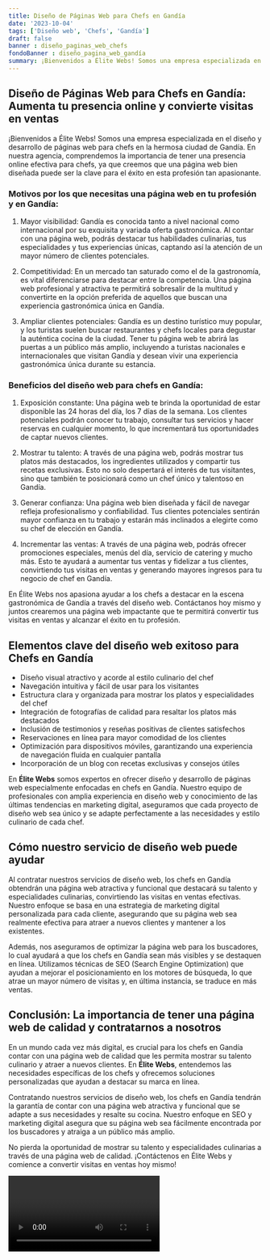 ```yaml
---
title: Diseño de Páginas Web para Chefs en Gandía
date: '2023-10-04'
tags: ['Diseño web', 'Chefs', 'Gandía']
draft: false
banner : diseño_paginas_web_chefs
fondoBanner : diseño_pagina_web_gandía
summary: ¡Bienvenidos a Élite Webs! Somos una empresa especializada en el diseño y desarrollo de páginas web para chefs en la hermosa ciudad de Gandía. En nuestra agencia, comprendemos la importancia de tener una presencia online efectiva para chefs, ya que creemos que una página web bien diseñada puede ser la clave para el éxito en esta profesión tan apasionante.
---
```


## Diseño de Páginas Web para Chefs en Gandía: Aumenta tu presencia online y convierte visitas en ventas

¡Bienvenidos a Élite Webs! Somos una empresa especializada en el diseño y desarrollo de páginas web para chefs en la hermosa ciudad de Gandía. En nuestra agencia, comprendemos la importancia de tener una presencia online efectiva para chefs, ya que creemos que una página web bien diseñada puede ser la clave para el éxito en esta profesión tan apasionante.

### Motivos por los que necesitas una página web en tu profesión y en Gandía:

1. Mayor visibilidad: Gandía es conocida tanto a nivel nacional como internacional por su exquisita y variada oferta gastronómica. Al contar con una página web, podrás destacar tus habilidades culinarias, tus especialidades y tus experiencias únicas, captando así la atención de un mayor número de clientes potenciales.

2. Competitividad: En un mercado tan saturado como el de la gastronomía, es vital diferenciarse para destacar entre la competencia. Una página web profesional y atractiva te permitirá sobresalir de la multitud y convertirte en la opción preferida de aquellos que buscan una experiencia gastronómica única en Gandía.

3. Ampliar clientes potenciales: Gandía es un destino turístico muy popular, y los turistas suelen buscar restaurantes y chefs locales para degustar la auténtica cocina de la ciudad. Tener tu página web te abrirá las puertas a un público más amplio, incluyendo a turistas nacionales e internacionales que visitan Gandía y desean vivir una experiencia gastronómica única durante su estancia.

### Beneficios del diseño web para chefs en Gandía:

1. Exposición constante: Una página web te brinda la oportunidad de estar disponible las 24 horas del día, los 7 días de la semana. Los clientes potenciales podrán conocer tu trabajo, consultar tus servicios y hacer reservas en cualquier momento, lo que incrementará tus oportunidades de captar nuevos clientes.

2. Mostrar tu talento: A través de una página web, podrás mostrar tus platos más destacados, los ingredientes utilizados y compartir tus recetas exclusivas. Esto no solo despertará el interés de tus visitantes, sino que también te posicionará como un chef único y talentoso en Gandía.

3. Generar confianza: Una página web bien diseñada y fácil de navegar refleja profesionalismo y confiabilidad. Tus clientes potenciales sentirán mayor confianza en tu trabajo y estarán más inclinados a elegirte como su chef de elección en Gandía.

4. Incrementar las ventas: A través de una página web, podrás ofrecer promociones especiales, menús del día, servicio de catering y mucho más. Esto te ayudará a aumentar tus ventas y fidelizar a tus clientes, convirtiendo tus visitas en ventas y generando mayores ingresos para tu negocio de chef en Gandía.

En Élite Webs nos apasiona ayudar a los chefs a destacar en la escena gastronómica de Gandía a través del diseño web. Contáctanos hoy mismo y juntos crearemos una página web impactante que te permitirá convertir tus visitas en ventas y alcanzar el éxito en tu profesión.

<GifSeo />

<Cta />

## Elementos clave del diseño web exitoso para Chefs en Gandía

- Diseño visual atractivo y acorde al estilo culinario del chef
- Navegación intuitiva y fácil de usar para los visitantes
- Estructura clara y organizada para mostrar los platos y especialidades del chef
- Integración de fotografías de calidad para resaltar los platos más destacados
- Inclusión de testimonios y reseñas positivas de clientes satisfechos
- Reservaciones en línea para mayor comodidad de los clientes
- Optimización para dispositivos móviles, garantizando una experiencia de navegación fluida en cualquier pantalla
- Incorporación de un blog con recetas exclusivas y consejos útiles

En **Élite Webs** somos expertos en ofrecer diseño y desarrollo de páginas web especialmente enfocadas en chefs en Gandía. Nuestro equipo de profesionales con amplia experiencia en diseño web y conocimiento de las últimas tendencias en marketing digital, aseguramos que cada proyecto de diseño web sea único y se adapte perfectamente a las necesidades y estilo culinario de cada chef.

## Cómo nuestro servicio de diseño web puede ayudar

Al contratar nuestros servicios de diseño web, los chefs en Gandía obtendrán una página web atractiva y funcional que destacará su talento y especialidades culinarias, convirtiendo las visitas en ventas efectivas. Nuestro enfoque se basa en una estrategia de marketing digital personalizada para cada cliente, asegurando que su página web sea realmente efectiva para atraer a nuevos clientes y mantener a los existentes.

Además, nos aseguramos de optimizar la página web para los buscadores, lo cual ayudará a que los chefs en Gandía sean más visibles y se destaquen en línea. Utilizamos técnicas de SEO (Search Engine Optimization) que ayudan a mejorar el posicionamiento en los motores de búsqueda, lo que atrae un mayor número de visitas y, en última instancia, se traduce en más ventas.

## Conclusión: La importancia de tener una página web de calidad y contratarnos a nosotros

En un mundo cada vez más digital, es crucial para los chefs en Gandía contar con una página web de calidad que les permita mostrar su talento culinario y atraer a nuevos clientes. En **Élite Webs**, entendemos las necesidades específicas de los chefs y ofrecemos soluciones personalizadas que ayudan a destacar su marca en línea.

Contratando nuestros servicios de diseño web, los chefs en Gandía tendrán la garantía de contar con una página web atractiva y funcional que se adapte a sus necesidades y resalte su cocina. Nuestro enfoque en SEO y marketing digital asegura que su página web sea fácilmente encontrada por los buscadores y atraiga a un público más amplio.

No pierda la oportunidad de mostrar su talento y especialidades culinarias a través de una página web de calidad. ¡Contáctenos en Élite Webs y comience a convertir visitas en ventas hoy mismo!

<Video />

<CtaBot job='Chefs' city='Gandía'/>

<Gmaps query='Gandía+españa+maps' />
